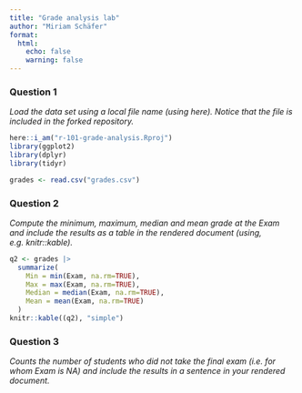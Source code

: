 ```yaml
---
title: "Grade analysis lab"
author: "Miriam Schäfer"
format: 
  html:
    echo: false 
    warning: false
---
```


### Question 1
*Load the data set using a local file name (using here). Notice that the file is included in the forked repository.*

```r
here::i_am("r-101-grade-analysis.Rproj")
library(ggplot2)
library(dplyr)
library(tidyr) 

grades <- read.csv("grades.csv")
```


### Question 2
*Compute the minimum, maximum, median and mean grade at the Exam and include the results as a table in the rendered document (using, e.g. knitr::kable).*

```r
q2 <- grades |> 
  summarize(
    Min = min(Exam, na.rm=TRUE), 
    Max = max(Exam, na.rm=TRUE), 
    Median = median(Exam, na.rm=TRUE),
    Mean = mean(Exam, na.rm=TRUE)
  ) 
knitr::kable((q2), "simple")
```


### Question 3 
*Counts the number of students who did not take the final exam (i.e. for whom Exam is NA) and include the results in a sentence in your rendered document.* 

```r

```


